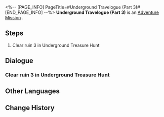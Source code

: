 <%-- [PAGE_INFO]
PageTitle=#Underground Travelogue (Part 3)#
[END_PAGE_INFO] --%>
{{Stub|Dialogue, characters, and location(s)}}
{{Mission Infobox
|id            = 8012103
|title         = 
|image         = Mission Underground Travelogue (Part 3).png
|type          = Adventure
|event_name    = 
|chapter       = 
|requirements  = [[Adventure Mission]] ''[[Underground Travelogue (Part 2)]]'' completed
|summary       = <!--official mission summary from Fate's Atlas-->
|characters    = <!--characters that appear in this mission-->
|startLocation = <!--location as it intially appears on the mission screen-->
|world         = <!--i.e. Penacony-->
|area          = <!--i.e. A Child's Dream-->
|prev          = 
|next          = Underground Travelogue (Part 4)
|exp           = 
|credits       = 10000
|stellarJade   = 
|other         = {{Card List||delim=;}}
}}
'''Underground Travelogue (Part 3)''' is an [[Adventure Mission]]<!--in [world]-->.

==Steps==
# Clear ruin 3 in Underground Treasure Hunt

<!--
==Gameplay Notes==

--><!--
==Trial Character==

-->
==Dialogue==
{{Stub Dialogue}}
===Clear ruin 3 in Underground Treasure Hunt===
{{Mission Description|type=adventure|location=<!--to be added-->|Aksay has excavated a new ancient ruin. Continue your treasure hunting journey!}}
{{Dialogue Start}}
:{{tx}}
{{Dialogue End}}

==Other Languages==
{{Other Languages
|en   = Underground Travelogue (Part 3)
|zhs  = 地城游记•其三
|zht  = 地城遊記•其三
|ja   = 地下遺跡探遊記・三
|ko   = 지하 여행기•3
|es   = Diario de un viaje subterráneo III
|fr   = Voyage au centre de la terre (partie 3)
|ru   = Путевые записки из-под земли III
|th   = บันทึกการเดินทางในเมืองใต้ดิน 3
|vi   = Du Ký Thành Ngầm 3
|de   = Untergrund-Reisebericht (Teil 3)
|id   = Catatan Perjalanan Bawah Tanah (Bagian 3)
|pt   = Diário de Viagem do Subterrâneo (Parte 3)
}}

==Change History==
{{Change History|1.2}}
